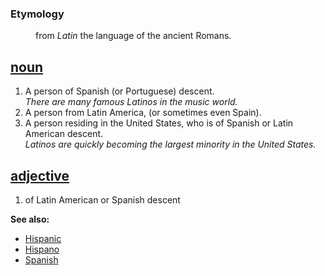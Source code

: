 === Etymology ===
: from ''Latin'' the language of the ancient Romans.

== [[noun]]== 
# A person of Spanish (or Portuguese) descent.<br>''There are many famous Latinos in the music world.''
# A person from Latin America, (or sometimes even Spain).
# A person residing in the United States, who is of Spanish or Latin American descent. <br>''Latinos are quickly becoming the largest minority in the United States.''

== [[adjective]] == 
# of Latin American or Spanish descent 

'''See also:'''
* [[Hispanic]]
* [[Hispano]]
* [[Spanish]]